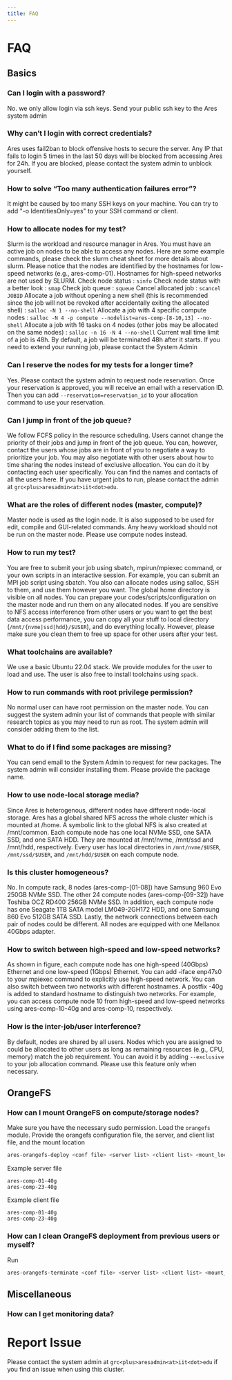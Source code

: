 ```yaml
---
title: FAQ
---
```


# FAQ

## Basics

### Can I login with a password?

No. we only allow login via ssh keys. Send your public ssh key to the Ares system admin

### Why can’t I login with correct credentials?

Ares uses fail2ban to block offensive hosts to secure the server. Any IP that fails to login 5 times in the last 50 days will be blocked from accessing Ares for 24h. If you are blocked, please contact the system admin to unblock yourself.

### How to solve “Too many authentication failures error”?

It might be caused by too many SSH keys on your machine. You can try to add "-o IdentitiesOnly=yes" to your SSH command or client.

### How to allocate nodes for my test?

Slurm is the workload and resource manager in Ares. You must have an active job on nodes to be able to access any nodes. Here are some example commands, please check the slurm cheat sheet for more details about slurm. Please notice that the nodes are identified by the hostnames for low-speed networks (e.g., ares-comp-01). Hostnames for high-speed networks are not used by SLURM.
Check node status : `sinfo`
Check node status with a better look : `smap`
Check job queue : `squeue`
Cancel allocated job : `scancel JOBID`
Allocate a job without opening a new shell (this is recommended since the job will not be revoked after accidentally exiting the allocated shell) : `salloc -N 1 --no-shell`
Allocate a job with 4 specific compute nodes : `salloc -N 4 -p compute --nodelist=ares-comp-[8-10,13] --no-shell`
Allocate a job with 16 tasks on 4 nodes (other jobs may be allocated on the same nodes) : `salloc -n 16 -N 4 --no-shell`
Current wall time limit of a job is 48h. By default, a job will be terminated 48h after it starts. If you need to extend your running job, please contact the System Admin

### Can I reserve the nodes for my tests for a longer time?

Yes. Please contact the system admin to request node reservation. Once your reservation is approved, you will receive an email with a reservation ID. Then you can add `--reservation=reservation_id` to your allocation command to use your reservation.

### Can I jump in front of the job queue?

We follow FCFS policy in the resource scheduling. Users cannot change the priority of their jobs and jump in front of the job queue. You can, however, contact the users whose jobs are in front of you to negotiate a way to prioritize your job. You may also negotiate with other users about how to time sharing the nodes instead of exclusive allocation. You can do it by contacting each user specifically. You can find the names and contacts of all the users here. If you have urgent jobs to run, please contact the admin at `grc<plus>aresadmin<at>iit<dot>edu`.

### What are the roles of different nodes (master, compute)?

Master node is used as the login node. It is also supposed to be used for edit, compile and GUI-related commands. Any heavy workload should not be run on the master node. Please use compute nodes instead.

### How to run my test?

You are free to submit your job using sbatch, mpirun/mpiexec command, or your own scripts in an interactive session. For example, you can submit an MPI job script using sbatch. You also can allocate nodes using salloc, SSH to them, and use them however you want. The global home directory is visible on all nodes. You can prepare your codes/scripts/configuration on the master node and run them on any allocated nodes.
If you are sensitive to NFS access interference from other users or you want to get the best data access performance, you can copy all your stuff to local directory (`/mnt/{nvme|ssd|hdd}/$USER`), and do everything locally. However, please make sure you clean them to free up space for other users after your test.

### What toolchains are available?

We use a basic Ubuntu 22.04 stack. We provide modules for the user to load and use. The user is also free to install toolchains using `spack`.

### How to run commands with root privilege permission?

No normal user can have root permission on the master node. You can suggest the system admin your list of commands that people with similar research topics as you may need to run as root. The system admin will consider adding them to the list.

### What to do if I find some packages are missing?

You can send email to the System Admin to request for new packages. The system admin will consider installing them. Please provide the package name.

### How to use node-local storage media?

Since Ares is heterogenous, different nodes have different node-local storage.
Ares has a global shared NFS across the whole cluster which is mounted at /home. A symbolic link to the global NFS is also created at /mnt/common.
Each compute node has one local NVMe SSD, one SATA SSD, and one SATA HDD. They are mounted at /mnt/nvme, /mnt/ssd and /mnt/hdd, respectively. Every user has local directories in `/mnt/nvme/$USER`, `/mnt/ssd/$USER`, and `/mnt/hdd/$USER` on each compute node.

### Is this cluster homogeneous?

No.
In compute rack, 8 nodes (ares-comp-[01-08]) have Samsung 960 Evo 250GB NVMe SSD. The other 24 compute nodes (ares-comp-[09-32]) have Toshiba OCZ RD400 256GB NVMe SSD. In addition, each compute node has one Seagate 1TB SATA model LM049-2GH172 HDD, and one Samsung 860 Evo 512GB SATA SSD.
Lastly, the network connections between each pair of nodes could be different. All nodes are equipped with one Mellanox 40Gbps adapter.

### How to switch between high-speed and low-speed networks?

As shown in figure, each compute node has one high-speed (40Gbps) Ethernet and one low-speed (1Gbps) Ethernet. You can add -iface enp47s0 to your mpiexec command to explicitly use high-speed network. You can also switch between two networks with different hostnames. A postfix -40g  is added to standard hostname to distinguish two networks. For example, you can access compute node 10 from high-speed and low-speed networks using ares-comp-10-40g and ares-comp-10, respectively.

### How is the inter-job/user interference?

By default, nodes are shared by all users. Nodes which you are assigned to could be allocated to other users as long as remaining resources (e.g., CPU, memory) match the job requirement. You can avoid it by adding `--exclusive` to your job allocation command. Please use this feature only when necessary.


## OrangeFS

### How can I mount OrangeFS on compute/storage nodes?

Make sure you have the necessary sudo permission. Load the `orangefs` module.
Provide the orangefs configuration file, the server, and client list file, and the mount location

```bash
ares-orangefs-deploy <conf file> <server list> <client list> <mount_loc>
```

Example server file

    ares-comp-01-40g
    ares-comp-23-40g

Example client file

    ares-comp-01-40g
    ares-comp-23-40g

### How can I clean OrangeFS deployment from previous users or myself?

Run

```bash
ares-orangefs-terminate <conf file> <server list> <client list> <mount_loc>
```

## Miscellaneous

### How can I get monitoring data?

# Report Issue

Please contact the system admin at `grc<plus>aresadmin<at>iit<dot>edu` if you find an issue when using this cluster.

